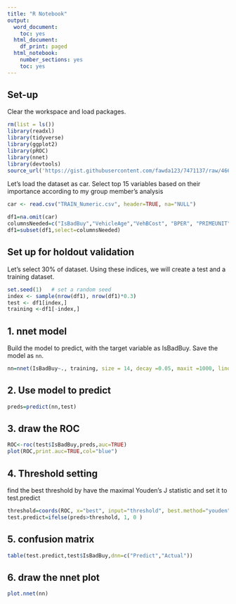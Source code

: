 ---
title: "R Notebook"
output:
  word_document:
    toc: yes
  html_document:
    df_print: paged
  html_notebook:
    number_sections: yes
    toc: yes
---
## Set-up
Clear the workspace and load packages. 
```{r}
rm(list = ls())
library(readxl)
library(tidyverse)
library(ggplot2)
library(pROC)
library(nnet)
library(devtools)
source_url('https://gist.githubusercontent.com/fawda123/7471137/raw/466c1474d0a505ff044412703516c34f1a4684a5/nnet_plot_update.r')
```

Let's load the dataset as car. Select top 15 variables based on their importance according to my group member's analysis
```{r}
car <- read.csv("TRAIN_Numeric.csv", header=TRUE, na="NULL")

df1=na.omit(car)
columnsNeeded=c("IsBadBuy","VehicleAge","VehBCost", "BPER", "PRIMEUNIT","VehYear","VehOdo","NA_MANHEIM","MMRAcquisitionAuctionAveragePrice","NA_GM", "Drive","NA_DODGE","NA_NC","MMRAcquisitionRetailAveragePrice","NA_MEDIUM.SUV","RefId")
df1=subset(df1,select=columnsNeeded)
```

## Set up for holdout validation
Let's select 30% of dataset. Using these indices, we will create a test and a training dataset. 
```{r}
set.seed(1)   # set a random seed 
index <- sample(nrow(df1), nrow(df1)*0.3)  
test <- df1[index,]       
training <-df1[-index,]   
```

## 1. nnet model
Build the  model to predict, with the target variable as IsBadBuy. Save the model as `nn`. 
```{r}
nn=nnet(IsBadBuy~., training, size = 14, decay =0.05, maxit =1000, linout = F, trace = T)
```

## 2. Use model to predict
```{r}
preds=predict(nn,test)

```

## 3. draw the ROC
```{r}
ROC<-roc(test$IsBadBuy,preds,auc=TRUE)
plot(ROC,print.auc=TRUE,col="blue")

```

## 4. Threshold setting
find the best threshold by have the maximal Youden's J statistic and set it to test.predict
```{r}
threshold=coords(ROC, x="best", input="threshold", best.method="youden")[1]
test.predict=ifelse(preds>threshold, 1, 0 )
```

## 5. confusion matrix
```{r}
table(test.predict,test$IsBadBuy,dnn=c("Predict","Actual"))
```

## 6. draw the nnet plot 
```{r}
plot.nnet(nn)
```
